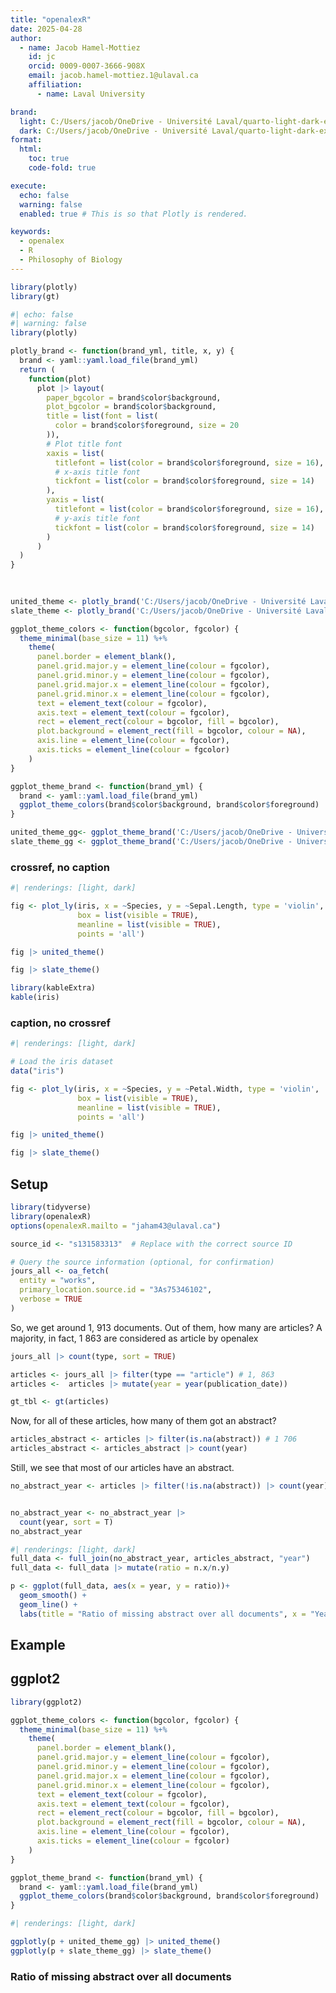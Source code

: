 ```yaml
---
title: "openalexR"
date: 2025-04-28
author:
  - name: Jacob Hamel-Mottiez
    id: jc
    orcid: 0009-0007-3666-908X
    email: jacob.hamel-mottiez.1@ulaval.ca
    affiliation: 
      - name: Laval University

brand:
  light: C:/Users/jacob/OneDrive - Université Laval/quarto-light-dark-experiments/united-brand.yml
  dark: C:/Users/jacob/OneDrive - Université Laval/quarto-light-dark-experiments/slate-brand.yml
format:
  html:
    toc: true
    code-fold: true

execute: 
  echo: false
  warning: false
  enabled: true # This is so that Plotly is rendered. 

keywords:
  - openalex
  - R
  - Philosophy of Biology
---
```


```r
library(plotly)
library(gt)
```


```r
#| echo: false
#| warning: false
library(plotly)

plotly_brand <- function(brand_yml, title, x, y) {
  brand <- yaml::yaml.load_file(brand_yml)
  return (
    function(plot)
      plot |> layout(
        paper_bgcolor = brand$color$background,
        plot_bgcolor = brand$color$background,
        title = list(font = list(
          color = brand$color$foreground, size = 20
        )),
        # Plot title font
        xaxis = list(
          titlefont = list(color = brand$color$foreground, size = 16),
          # x-axis title font
          tickfont = list(color = brand$color$foreground, size = 14)      # x-axis tick font
        ),
        yaxis = list(
          titlefont = list(color = brand$color$foreground, size = 16),
          # y-axis title font
          tickfont = list(color = brand$color$foreground, size = 14)      # y-axis tick font
        )
      )
  )
}
      
      

united_theme <- plotly_brand('C:/Users/jacob/OneDrive - Université Laval/quarto-light-dark-experiments/united-brand.yml')
slate_theme <- plotly_brand('C:/Users/jacob/OneDrive - Université Laval/quarto-light-dark-experiments/slate-brand.yml')


```

```r
ggplot_theme_colors <- function(bgcolor, fgcolor) {
  theme_minimal(base_size = 11) %+%
    theme(
      panel.border = element_blank(),
      panel.grid.major.y = element_line(colour = fgcolor),
      panel.grid.minor.y = element_line(colour = fgcolor),
      panel.grid.major.x = element_line(colour = fgcolor),
      panel.grid.minor.x = element_line(colour = fgcolor),
      text = element_text(colour = fgcolor),
      axis.text = element_text(colour = fgcolor),
      rect = element_rect(colour = bgcolor, fill = bgcolor),
      plot.background = element_rect(fill = bgcolor, colour = NA),
      axis.line = element_line(colour = fgcolor),
      axis.ticks = element_line(colour = fgcolor)
    )
}

ggplot_theme_brand <- function(brand_yml) {
  brand <- yaml::yaml.load_file(brand_yml)
  ggplot_theme_colors(brand$color$background, brand$color$foreground)
}

united_theme_gg<- ggplot_theme_brand('C:/Users/jacob/OneDrive - Université Laval/quarto-light-dark-experiments/united-brand.yml')
slate_theme_gg <- ggplot_theme_brand('C:/Users/jacob/OneDrive - Université Laval/quarto-light-dark-experiments/slate-brand.yml')

```



### crossref, no caption

::: {#fig-plotly-sepal-length}

```r
#| renderings: [light, dark]

fig <- plot_ly(iris, x = ~Species, y = ~Sepal.Length, type = 'violin',
               box = list(visible = TRUE),
               meanline = list(visible = TRUE),
               points = 'all')

fig |> united_theme()

fig |> slate_theme()

library(kableExtra)
kable(iris)
```

:::

### caption, no crossref

::: {}
```r
#| renderings: [light, dark]

# Load the iris dataset
data("iris")

fig <- plot_ly(iris, x = ~Species, y = ~Petal.Width, type = 'violin',
               box = list(visible = TRUE),
               meanline = list(visible = TRUE),
               points = 'all')

fig |> united_theme()

fig |> slate_theme()
```
:::
## Setup

```r
library(tidyverse)
library(openalexR)
options(openalexR.mailto = "jaham43@ulaval.ca")
```


```r
source_id <- "s131583313"  # Replace with the correct source ID

# Query the source information (optional, for confirmation)
jours_all <- oa_fetch(
  entity = "works",
  primary_location.source.id = "3As75346102",
  verbose = TRUE
)
```

So, we get around 1, 913 documents. Out of them, how many are articles? A majority, in fact, 1 863 are considered as article by openalex

```r
jours_all |> count(type, sort = TRUE)

articles <- jours_all |> filter(type == "article") # 1, 863
articles <-  articles |> mutate(year = year(publication_date))

gt_tbl <- gt(articles)

```

Now, for all of these articles, how many of them got an abstract?

```r
articles_abstract <- articles |> filter(is.na(abstract)) # 1 706
articles_abstract <- articles_abstract |> count(year)

```

Still, we see that most of our articles have an abstract.

```r
no_abstract_year <- articles |> filter(!is.na(abstract)) |> count(year)


no_abstract_year <- no_abstract_year |>
  count(year, sort = T)
no_abstract_year

```


```r
#| renderings: [light, dark]
full_data <- full_join(no_abstract_year, articles_abstract, "year")
full_data <- full_data |> mutate(ratio = n.x/n.y)

p <- ggplot(full_data, aes(x = year, y = ratio))+ 
  geom_smooth() + 
  geom_line() +
  labs(title = "Ratio of missing abstract over all documents", x = "Year", y = "Ratio")
```


## Example


## ggplot2

```r
library(ggplot2)

ggplot_theme_colors <- function(bgcolor, fgcolor) {
  theme_minimal(base_size = 11) %+%
    theme(
      panel.border = element_blank(),
      panel.grid.major.y = element_line(colour = fgcolor),
      panel.grid.minor.y = element_line(colour = fgcolor),
      panel.grid.major.x = element_line(colour = fgcolor),
      panel.grid.minor.x = element_line(colour = fgcolor),
      text = element_text(colour = fgcolor),
      axis.text = element_text(colour = fgcolor),
      rect = element_rect(colour = bgcolor, fill = bgcolor),
      plot.background = element_rect(fill = bgcolor, colour = NA),
      axis.line = element_line(colour = fgcolor),
      axis.ticks = element_line(colour = fgcolor)
    )
}

ggplot_theme_brand <- function(brand_yml) {
  brand <- yaml::yaml.load_file(brand_yml)
  ggplot_theme_colors(brand$color$background, brand$color$foreground)
}
```



```r
#| renderings: [light, dark]

ggplotly(p + united_theme_gg) |> united_theme()
ggplotly(p + slate_theme_gg) |> slate_theme()

```


### Ratio of missing abstract over all documents
::: {#fig-plotly}

:::



